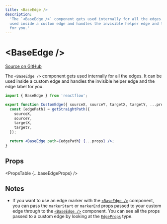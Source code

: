 ```yaml
---
title: <BaseEdge />
description:
  'The `<BaseEdge />` component gets used internally for all the edges. It can be
  used inside a custom edge and handles the invisible helper edge and the edge label
  for you.'
---
```



# &lt;BaseEdge />

[Source on GitHub](https://github.com/wbkd/react-flow/blob/bacaa99c73b347856f63c5d495f5a0829be1e431/packages/core/src/components/Edges/BaseEdge.tsx/#L7)

The `<BaseEdge />` component gets used internally for all the edges. It can be
used inside a custom edge and handles the invisible helper edge and the edge label
for you.

```jsx
import { BaseEdge } from 'reactflow';

export function CustomEdge({ sourceX, sourceY, targetX, targetY, ...props }) {
  const [edgePath] = getStraightPath({
    sourceX,
    sourceY,
    targetX,
    targetY,
  });

  return <BaseEdge path={edgePath} {...props} />;
}
```

## Props

<PropsTable {...baseEdgeProps} />

## Notes

- If you want to use an edge marker with the [`<BaseEdge />`](/api-reference/components/base-edge) component,
  you can pass the `markerStart` or `markerEnd` props passed to your custom edge
  through to the [`<BaseEdge />`](/api-reference/components/base-edge) component. You can see all the props
  passed to a custom edge by looking at the [`EdgeProps`](/api-reference/types/edge-props) type.
